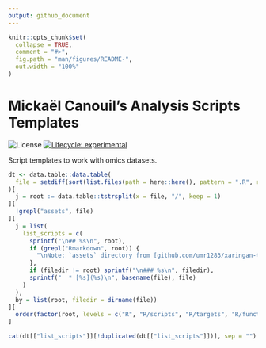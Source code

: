 ```yaml
---
output: github_document
---
```


<!-- README.md is generated from README.Rmd. Please edit that file -->

```r
knitr::opts_chunk$set(
  collapse = TRUE,
  comment = "#>",
  fig.path = "man/figures/README-",
  out.width = "100%"
)
```

# Mickaël Canouil's Analysis Scripts Templates

<!-- badges: start -->
![License](https://img.shields.io/github/license/mcanouil/analysis-scripts-templates)
[![Lifecycle:
experimental](https://img.shields.io/badge/lifecycle-experimental-orange.svg)]()
<!-- [![GitHub
tag](https://img.shields.io/github/tag/mcanouil/analysis-scripts-templates.svg?label=latest%20tag&include_prereleases)](https://github.com/mcanouil/analysis-scripts-templates) -->
<!-- badges: end -->

Script templates to work with omics datasets.

```r
dt <- data.table::data.table(
  file = setdiff(sort(list.files(path = here::here(), pattern = ".R", recursive = TRUE)), "README.Rmd")
)[
  j = root := data.table::tstrsplit(x = file, "/", keep = 1)
][
  !grepl("assets", file)
][
  j = list(
    list_scripts = c(
      sprintf("\n## %s\n", root),
      if (grepl("Rmarkdown", root)) {
        "\nNote: `assets` directory from [github.com/umr1283/xaringan-template](https://github.com/umr1283/xaringan-template) is required!\n\n"
      },
      if (filedir != root) sprintf("\n### %s\n", filedir),
      sprintf("  * [%s](%s)\n", basename(file), file)
    )
  ),
  by = list(root, filedir = dirname(file))
][
  order(factor(root, levels = c("R", "R/scripts", "R/targets", "R/functions")))
]

cat(dt[["list_scripts"]][!duplicated(dt[["list_scripts"]])], sep = "")
```
